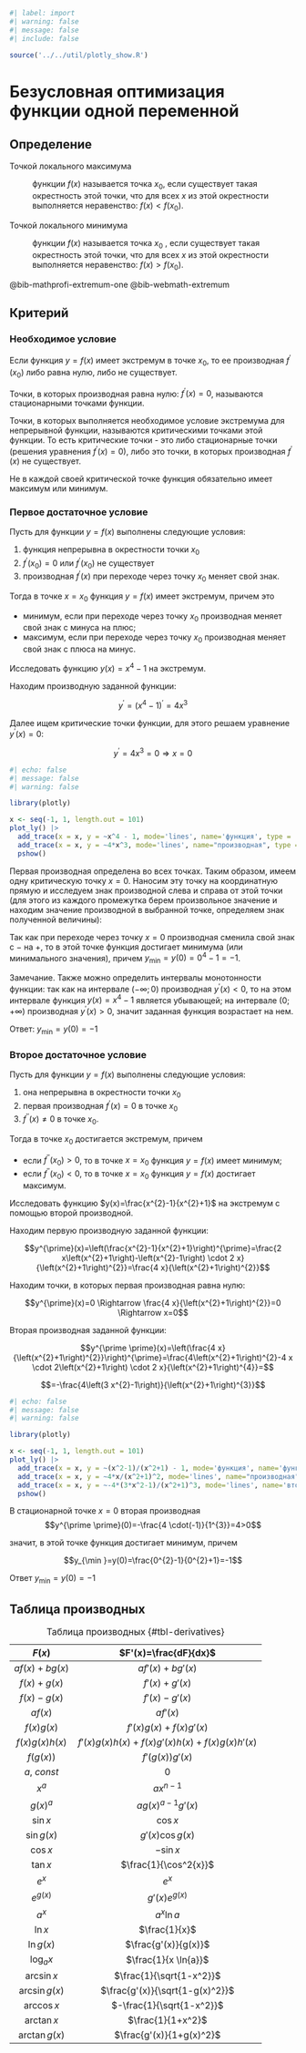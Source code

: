 ```r
#| label: import
#| warning: false
#| message: false
#| include: false 

source('../../util/plotly_show.R')
```

# Безусловная оптимизация функции одной переменной {#sec-nonlinear-unconstrained-one}

## Определение {#sec-nonlinear-unconstrained-one-def}

::: {#def-nonlinear-unconstrained-one-maximum}

Точкой локального максимума

:   функции $f(x)$ называется точка $x_0$, если существует такая окрестность этой точки, что для всех $x$ из этой окрестности выполняется неравенство: $f(x) < f\left(x_{0}\right)$.
:::

::: {#def-nonlinear-unconstrained-one-minimum}

Точкой локального минимума

:   функции $f(x)$ называется точка $x_0$ , если существует такая окрестность этой точки, что для всех $x$ из этой окрестности выполняется неравенство: $f(x) > f\left(x_{0}\right)$.
:::

@bib-mathprofi-extremum-one @bib-webmath-extremum

## Критерий {#sec-nonlinear-unconstrained-one-criteria}

:::: {#thm-nonlinear-unconstrained-one-necessity}
### Необходимое условие {#sec-nonlinear-unconstrained-one-necessity}

Если функция $y=f(x)$ имеет экстремум в точке $x_{0}$, то ее производная $f^{\prime}\left(x_{0}\right)$ либо равна нулю, либо не существует.

Точки, в которых производная равна нулю: $f^{\prime}(x)=0$, называются стационарными точками функции.

Точки, в которых выполняется необходимое условие экстремума для непрерывной функции, называются критическими точками этой функции. То есть критические точки - это либо стационарные точки (решения уравнения $f^{\prime}(x)=0$), либо это точки, в которых производная $f^{\prime}(x)$ не существует.

::: callout-note
Не в каждой своей критической точке функция обязательно имеет максимум или минимум.
:::
::::

::: {#thm-nonlinear-unconstrained-one-sufficiency-1}
### Первое достаточное условие {#sec-nonlinear-unconstrained-one-sufficiency-1}

Пусть для функции $y=f(x)$ выполнены следующие условия:

1.  функция непрерывна в окрестности точки $x_{0}$
2.  $f^{\prime}\left(x_{0}\right)=0$ или $f^{\prime}\left(x_{0}\right)$ не существует
3.  производная $f^{\prime}(x)$ при переходе через точку $x_{0}$ меняет свой знак.

Тогда в точке $x=x_{0}$ функция $y=f(x)$ имеет экстремум, причем это

-   минимум, если при переходе через точку $x_{0}$ производная меняет свой знак с минуса на плюс;
-   максимум, если при переходе через точку $x_{0}$ производная меняет свой знак с плюса на минус.
:::

::: {#exm-nonlinear-unconstrained-one-sufficiency-1}
Исследовать функцию $y(x)=x^{4}-1$ на экстремум.
:::

::: {#sol-nonlinear-unconstrained-one-sufficiency-1}
Находим производную заданной функции:

$$y^{\prime}=\left(x^{4}-1\right)^{\prime}=4 x^{3}$$

Далее ищем критические точки функции, для этого решаем уравнение $y^{\prime}(x)=0$:

$$y^{\prime}=4 x^{3}=0 \Rightarrow x=0$$

```r
#| echo: false
#| message: false
#| warning: false

library(plotly)

x <- seq(-1, 1, length.out = 101)
plot_ly() |> 
  add_trace(x = x, y = ~x^4 - 1, mode='lines', name='функция', type = 'scatter') |>
  add_trace(x = x, y = ~4*x^3, mode='lines', name="производная", type = 'scatter') |>
  pshow() 
```

Первая производная определена во всех точках. Таким образом, имеем одну критическую точку $x=0$. Наносим эту точку на координатную прямую и исследуем знак производной слева и справа от этой точки (для этого из каждого промежутка берем произвольное значение и находим значение производной в выбранной точке, определяем знак полученной величины):

Так как при переходе через точку $x=0$ производная сменила свой знак с $-$ на $+$, то в этой точке функция достигает минимума (или минимального значения), причем $y_{\min }=y(0)=0^{4}-1=-1$.

Замечание. Также можно определить интервалы монотонности функции: так как на интервале $(-\infty ; 0)$ производная $y^{\prime}(x) < 0$, то на этом интервале функция $y(x)=x^{4}-1$ является убывающей; на интервале $(0 ;+\infty)$ производная $y^{\prime}(x)>0$, значит заданная функция возрастает на нем.

Ответ: $y_{\min }=y(0)=-1$
:::

::: {#thm-nonlinear-unconstrained-one-sufficiency-2}
### Второе достаточное условие

Пусть для функции $y=f(x)$ выполнены следующие условия:

1.  она непрерывна в окрестности точки $x_{0}$
2.  первая производная $f^{\prime}(x)=0$ в точке $x_{0}$
3.  $f^{\prime \prime}(x) \neq 0$ в точке $x_{0}$.

Тогда в точке $x_{0}$ достигается экстремум, причем

-   если $f^{\prime \prime}\left(x_{0}\right)>0$, то в точке $x=x_{0}$ функция $y=f(x)$ имеет минимум;
-   если $f^{\prime \prime}\left(x_{0}\right) < 0$, то в точке $x=x_{0}$ функция $y=f(x)$ достигает максимум.
:::

::: {#exm-nonlinear-unconstrained-one-sufficiency-2}
Исследовать функцию $y(x)=\frac{x^{2}-1}{x^{2}+1}$ на экстремум с помощью второй производной.
:::

::: {#sol-nonlinear-unconstrained-one-sufficiency-2}
Находим первую производную заданной функции:

$$y^{\prime}(x)=\left(\frac{x^{2}-1}{x^{2}+1}\right)^{\prime}=\frac{2 x\left(x^{2}+1\right)-\left(x^{2}-1\right) \cdot 2 x}{\left(x^{2}+1\right)^{2}}=\frac{4 x}{\left(x^{2}+1\right)^{2}}$$

Находим точки, в которых первая производная равна нулю:

$$y^{\prime}(x)=0 \Rightarrow \frac{4 x}{\left(x^{2}+1\right)^{2}}=0 \Rightarrow x=0$$

Вторая производная заданной функции:

$$y^{\prime \prime}(x)=\left(\frac{4 x}{\left(x^{2}+1\right)^{2}}\right)^{\prime}=\frac{4\left(x^{2}+1\right)^{2}-4 x \cdot 2\left(x^{2}+1\right) \cdot 2 x}{\left(x^{2}+1\right)^{4}}=$$

$$=-\frac{4\left(3 x^{2}-1\right)}{\left(x^{2}+1\right)^{3}}$$

```r
#| echo: false
#| message: false
#| warning: false

library(plotly)

x <- seq(-1, 1, length.out = 101)
plot_ly() |> 
  add_trace(x = x, y = ~(x^2-1)/(x^2+1) - 1, mode='функция', name='функция', type = 'scatter') |>
  add_trace(x = x, y = ~4*x/(x^2+1)^2, mode='lines', name="производная", type = 'scatter') |>
  add_trace(x = x, y = ~-4*(3*x^2-1)/(x^2+1)^3, mode='lines', name='вторая производная', type = 'scatter')  |>
  pshow()
```

В стационарной точке $x=0$ вторая производная $$y^{\prime \prime}(0)=-\frac{4 \cdot(-1)}{1^{3}}=4>0$$

значит, в этой точке функция достигает минимум, причем

$$y_{\min }=y(0)=\frac{0^{2}-1}{0^{2}+1}=-1$$

Ответ $y_{\min }=y(0)=-1$
:::

## Таблица производных {#sec-nonlinear-unconstrained-one-derivatives}

|      $F(x)$      |             $F'(x)=\frac{dF}{dx}$              |
|:----------------:|:----------------------------------------------:|
| $a f(x)+b g(x)$  |               $a f'(x)+b g'(x)$                |
|   $f(x)+g(x)$    |                 $f'(x)+g'(x)$                  |
|   $f(x)-g(x)$    |                 $f'(x)-g'(x)$                  |
|     $a f(x)$     |                   $a f'(x)$                    |
|   $f(x) g(x)$    |           $f'(x) g(x) + f(x) g'(x)$            |
| $f(x) g(x) h(x)$ | $f'(x)g(x)h(x)+ f(x)g'(x)h(x) + f(x)g(x)h'(x)$ |
|    $f(g(x))$     |                $f'(g(x)) g'(x)$                |
|   $a,\ const$    |                      $0$                       |
|      $x^a$       |                  $a x^{n-1}$                   |
|     $g(x)^a$     |               $ag(x)^{a-1}g'(x)$               |
|    $\sin{x}$     |                   $\cos{x}$                    |
|   $\sin{g(x)}$   |               $g'(x) \cos{g(x)}$               |
|    $\cos{x}$     |                   $-\sin{x}$                   |
|    $\tan{x}$     |             $\frac{1}{\cos^2{x}}$              |
|      $e^x$       |                     $e^x$                      |
|    $e^{g(x)}$    |                $g'(x) e^{g(x)}$                |
|      $a^x$       |                  $a^x \ln{a}$                  |
|     $\ln{x}$     |                 $\frac{1}{x}$                  |
|   $\ln{g(x)}$    |              $\frac{g'(x)}{g(x)}$              |
|   $\log_a{x}$    |              $\frac{1}{x \ln{a}}$              |
|   $\arcsin{x}$   |            $\frac{1}{\sqrt{1-x^2}}$            |
| $\arcsin{g(x)}$  |        $\frac{g'(x)}{\sqrt{1-g(x)^2}}$         |
|   $\arccos{x}$   |           $-\frac{1}{\sqrt{1-x^2}}$            |
|   $\arctan{x}$   |               $\frac{1}{1+x^2}$                |
| $\arctan{g(x)}$  |            $\frac{g'(x)}{1+g(x)^2}$            |

: Таблица производных {#tbl-derivatives}
